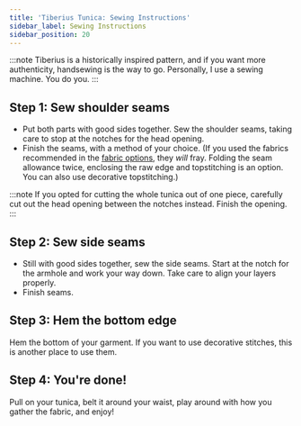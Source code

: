```yaml
---
title: 'Tiberius Tunica: Sewing Instructions'
sidebar_label: Sewing Instructions
sidebar_position: 20
---
```


:::note
Tiberius is a historically inspired pattern, and if you want more authenticity,
handsewing is the way to go. Personally, I use a sewing machine. You do you.
:::

## Step 1: Sew shoulder seams

- Put both parts with good sides together. Sew the shoulder seams, taking care
  to stop at the notches for the head opening.
- Finish the seams, with a method of your choice. (If you used the fabrics
  recommended in the [fabric options](/docs/designs/tiberius/fabric), they
  _will_ fray. Folding the seam allowance twice, enclosing the raw edge and
  topstitching is an option. You can also use decorative topstitching.)

:::note
If you opted for cutting the whole tunica out of one piece, carefully cut out
the head opening between the notches instead. Finish the opening.
:::

## Step 2: Sew side seams

- Still with good sides together, sew the side seams. Start at the notch for
  the armhole and work your way down. Take care to align your layers properly.
- Finish seams.

## Step 3: Hem the bottom edge

Hem the bottom of your garment. If you want to use decorative stitches, this is
another place to use them.

## Step 4: You're done!

Pull on your tunica, belt it around your waist, play around with how you gather
the fabric, and enjoy!
